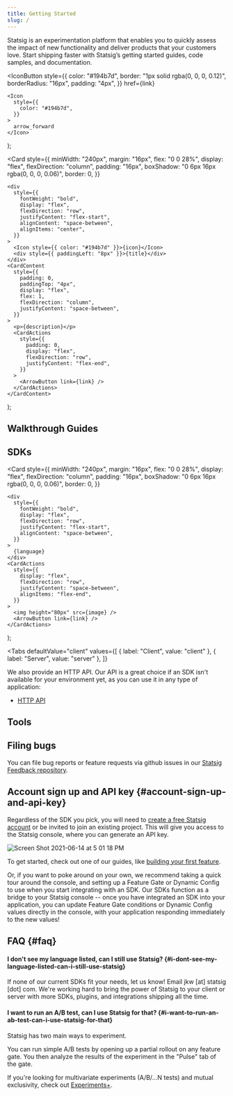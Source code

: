 ```yaml
---
title: Getting Started
slug: /
---
```




Statsig is an experimentation platform that enables you to quickly assess the impact of new functionality and deliver products that your customers love. Start shipping faster with Statsig’s getting started guides, code samples, and documentation.

  <IconButton
    style={{
      color: "#194b7d",
      border: "1px solid rgba(0, 0, 0, 0.12)",
      borderRadius: "16px",
      padding: "4px",
    }}
    href={link}
  >
    <Icon
      style={{
        color: "#194b7d",
      }}
    >
      arrow_forward
    </Icon>
  </IconButton>
);

  <Card
    style={{
      minWidth: "240px",
      margin: "16px",
      flex: "0 0 28%",
      display: "flex",
      flexDirection: "column",
      padding: "16px",
      boxShadow: "0 6px 16px rgba(0, 0, 0, 0.06)",
      border: 0,
    }}
  >
    <div
      style={{
        fontWeight: "bold",
        display: "flex",
        flexDirection: "row",
        justifyContent: "flex-start",
        alignContent: "space-between",
        alignItems: "center",
      }}
    >
      <Icon style={{ color: "#194b7d" }}>{icon}</Icon>
      <div style={{ paddingLeft: "8px" }}>{title}</div>
    </div>
    <CardContent
      style={{
        padding: 0,
        paddingTop: "4px",
        display: "flex",
        flex: 1,
        flexDirection: "column",
        justifyContent: "space-between",
      }}
    >
      <p>{description}</p>
      <CardActions
        style={{
          padding: 0,
          display: "flex",
          flexDirection: "row",
          justifyContent: "flex-end",
        }}
      >
        <ArrowButton link={link} />
      </CardActions>
    </CardContent>
  </Card>
);

## Walkthrough Guides

<div
  style={{
    display: "flex",
    flexWrap: "wrap",
  }}
>
  <OutlinedCard
    title="Your First Feature"
    icon="tune"
    description="Let's build a new feature with Feature Gates, targeting and rollout."
    link="/guides/first-feature"
  ></OutlinedCard>
  <OutlinedCard
    title="Your First A/B Test"
    icon="science"
    description="Running an A/B experiment should not be difficult. Let's set one up in minutes."
    link="/guides/abn-tests"
  ></OutlinedCard>
  <OutlinedCard
    title="Logging Events"
    icon="filter_list"
    description="Useful product metrics are computed from discrete events that you log.  Let's get started on logging events."
    link="/guides/logging-events"
  ></OutlinedCard>
  <OutlinedCard
    title="Your first Holdout"
    icon="flaky"
    description="Sometimes it helps to measure cumulative impact of a set of features.  Let's set up a Holdout to do that."
    link="/guides/first-holdout"
  ></OutlinedCard>
  <OutlinedCard
    title="Making Code Dynamic"
    icon="dynamic_form"
    description="You don't always have to ship new code for customizing your experience, or even shipping new features.  Let's learn about dynamic configs."
    link="/guides/first-dynamic-config"
  ></OutlinedCard>
</div>

## SDKs

  <Card
    style={{
      minWidth: "240px",
      margin: "16px",
      flex: "0 0 28%",
      display: "flex",
      flexDirection: "column",
      padding: "16px",
      boxShadow: "0 6px 16px rgba(0, 0, 0, 0.06)",
      border: 0,
    }}
  >
    <div
      style={{
        fontWeight: "bold",
        display: "flex",
        flexDirection: "row",
        justifyContent: "flex-start",
        alignContent: "space-between",
      }}
    >
      {language}
    </div>
    <CardActions
      style={{
        display: "flex",
        flexDirection: "row",
        justifyContent: "space-between",
        alignItems: "flex-end",
      }}
    >
      <img height="80px" src={image} />
      <ArrowButton link={link} />
    </CardActions>
  </Card>
);

<Tabs
  defaultValue="client"
  values={[
    { label: "Client", value: "client" },
    { label: "Server", value: "server" },
  ]}
>
  <TabItem value="client">
    <div
      style={{
        display: "flex",
        flexWrap: "wrap",
      }}
    >
      <SDKCard
        language="Javascript"
        image="https://www.statsig.com/images/sdks/sdk_js.png"
        link="/client/jsClientSDK"
      ></SDKCard>
      <SDKCard
        language="React"
        image="https://www.statsig.com/images/sdks/sdk_react.png"
        link="/client/reactSDK"
      ></SDKCard>
      <SDKCard
        language="React Native"
        image="https://www.statsig.com/images/sdks/sdk_rn.png"
        link="/client/reactNativeSDK"
      ></SDKCard>
      <SDKCard
        language="Expo"
        image="https://www.statsig.com/images/sdks/sdk_expo.png"
        link="/client/reactNativeExpoSDK"
      ></SDKCard>
      <SDKCard
        language="iOS"
        image="https://www.statsig.com/images/sdks/sdk_swift.png"
        link="/client/iosClientSDK"
      ></SDKCard>
      <SDKCard
        language="Android"
        image="https://www.statsig.com/images/sdks/sdk_android.png"
        link="/client/androidClientSDK"
      ></SDKCard>
      <SDKCard
        language=".NET"
        image="https://www.statsig.com/images/sdks/sdk_dotnet.png"
        link="/client/dotnetSDK"
      ></SDKCard>
    </div>
  </TabItem>
  <TabItem value="server">
    <div
      style={{
        display: "flex",
        flexWrap: "wrap",
      }}
    >
      <SDKCard
        language="Node js"
        image="https://www.statsig.com/images/sdks/sdk_node.png"
        link="/server/nodejsServerSDK"
      ></SDKCard>
      <SDKCard
        language="Java/Kotlin"
        image="https://www.statsig.com/images/sdks/sdk_java.png"
        link="/server/javaSdk"
      ></SDKCard>
      <SDKCard
        language="Ruby"
        image="https://www.statsig.com/images/sdks/sdk_ruby.png"
        link="/server/rubySDK"
      ></SDKCard>
      <SDKCard
        language=".NET"
        image="https://www.statsig.com/images/sdks/sdk_dotnet_server.png"
        link="/server/dotnetSDK"
      ></SDKCard>
      <SDKCard
        language="Go"
        image="https://www.statsig.com/images/sdks/sdk_golang.png"
        link="/server/golangSDK"
      ></SDKCard>
      <SDKCard
        language="Python"
        image="https://latest.www.statsig.com/images/sdks/sdk_python.png"
        link="/server/pythonSDK"
      ></SDKCard>
    </div>
  </TabItem>
</Tabs>

We also provide an HTTP API. Our API is a great choice if an SDK isn't
available for your environment yet, as you can use it in any type of
application:

- [HTTP API](/http-api)

## Tools

<div
  style={{
    display: "flex",
    flexWrap: "wrap",
  }}
>
  <OutlinedCard
    title="Feature Gates"
    icon="tune"
    description="Control access to new functionality and automatically measure how it’s performing with an A/B test before you ship"
    link="/feature-gates"
  ></OutlinedCard>
  <OutlinedCard
    title="Dynamic Configs"
    icon="dns"
    description="Dynamically configure user experience with configuration parameters instead of hard-coded constants"
    link="/dynamic-config"
  ></OutlinedCard>
  <OutlinedCard
    title="Segments"
    icon="donut_small"
    description="Define a reusable set of rules to target a group of users"
    link="/segments"
  ></OutlinedCard>
  <OutlinedCard
    title="Experiments+"
    icon="science"
    description="Run sophisticated experiments with multiple variants (A/B/n tests) or mutual exclusion"
    link="/experiments-plus"
  ></OutlinedCard>
  <OutlinedCard
    title="Autotune"
    icon="model_training"
    description="Automatically optimize for a single metric by testing a number of variants"
    link="autotune"
  ></OutlinedCard>
  <OutlinedCard
    title="Metrics"
    icon="speed"
    description="View metrics automatically derived from all gate checks and events logged with Statsig"
    link="/metrics"
  ></OutlinedCard>
  <OutlinedCard
    title="Users"
    icon="people"
    description="View users exposed to all gate checks and events logged with Statsig"
    link="/users"
  ></OutlinedCard>
  <OutlinedCard
    title="Pulse"
    icon="assessment"
    description="View how your experiments impact your metrics"
    link="/pulse"
  ></OutlinedCard>
  <OutlinedCard
    title="Ultrasound"
    icon="donut_small"
    description="View all experiments that have impacted a metric"
    link="/console/ultrasound"
  ></OutlinedCard>
  <OutlinedCard
    title="Holdouts"
    icon="flaky"
    description="Measure the cumulative impact of all features shipped over a period of time"
    link="/holdouts"
  ></OutlinedCard>
</div>

## Filing bugs

You can file bug reports or feature requests via github issues in our [Statsig Feedback repository](https://github.com/statsig-io/statsig-feedback/issues).

## Account sign up and API key {#account-sign-up-and-api-key}

Regardless of the SDK you pick, you will need to [create a free Statsig
account](https://console.statsig.com/sign_up) or be invited to join an existing
project. This will give you access to the Statsig console, where you can
generate an API key.

![Screen Shot 2021-06-14 at 5 01 18 PM](https://user-images.githubusercontent.com/82126616/121973468-26ec2080-cd32-11eb-9e39-e48b42b656d4.png)

To get started, check out one of our guides, like [building your first feature](/guides/first-feature).

Or, if you want to poke around on your own, we recommend taking a quick tour around the console, and setting
up a Feature Gate or Dynamic Config to use when you start integrating with an SDK. Our
SDKs function as a bridge to your Statsig console -- once you have integrated an
SDK into your application, you can update Feature Gate conditions or Dynamic
Config values directly in the console, with your application responding
immediately to the new values!

## FAQ {#faq}

#### I don't see my language listed, can I still use Statsig? {#i-dont-see-my-language-listed-can-i-still-use-statsig}

If none of our current SDKs fit your needs, let us know! Email jkw [at] statsig [dot]
com. We're working hard to bring the power of Statsig to your client or server
with more SDKs, plugins, and integrations shipping all the time.

#### I want to run an A/B test, can I use Statsig for that? {#i-want-to-run-an-ab-test-can-i-use-statsig-for-that}

Statsig has two main ways to experiment.

You can run simple A/B tests by opening up a partial rollout on any feature gate. You then analyze the results of the experiment in the "Pulse" tab of the gate.

If you're looking for multivariate experiments (A/B/...N tests) and mutual exclusivity, check out [Experiments+](/experiments-plus/).
